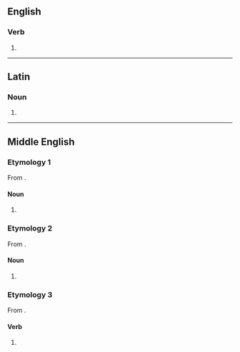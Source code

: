 ==English==

===Verb===
{{en-verb|gryp}}

# {{obsolete spelling of|gripe|lang=en}}

----

==Latin==

===Noun===
{{la-noun-form|grype}}

# {{inflection of|gryps||abl|s|lang=la}}

----

==Middle English==

===Etymology 1===
From {{inh|enm|ang|gripe}}.

====Noun====
{{head|enm|noun}}

# {{alt form|lang=enm|gripe|t=grip|id=grip}}

===Etymology 2===
From {{bor|enm|fro|gripe}}.

====Noun====
{{head|enm|noun}}

# {{alt form|lang=enm|gripe|t=griffin|id=griffin}}

===Etymology 3===
From {{inh|enm|ang|gripe}}.

====Verb====
{{head|enm|verb}}

# {{alt form|lang=enm|grīpan}}
